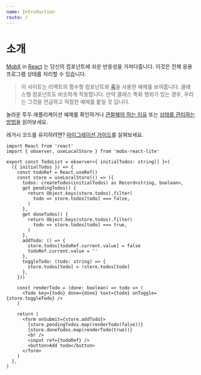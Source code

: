 ```yaml
---
name: Introduction
route: /
---
```



# 소개

[MobX](https://mobx.js.org/) in [React](https://reactjs.org) 는 당신의 컴포넌트에 쉬운 반응성을 가져다줍니다. 이것은 전체 응용 프로그램 상태를 처리할 수 있습니다.

> 이 사이트는 리액트의 함수형 컴포넌트와 [훅](https://reactjs.org/docs/hooks-intro.html)을 사용한 예제를 보여줍니다. 클래스형 컴포넌트도 비슷하게 작동합니다. 만약 클래스 특화 행위가 있는 경우, 우리는 그것을 언급하고 적절한 예제를 붙일 것 입니다.

놀라운 투두 애플리케이션 예제를 확인하거나 [관찰해야 하는 이유](/observe-why) 또는 [상태를 관리하는 방법](/state-how)을 읽어보세요.

레거시 코드를 유지하려면? [마이그레이션 가이드](/recipes-migration)를 살펴보세요.

<Playground>
  <TodoList
    initialTodos={['Introduce MobX in React', 'Make a great app with MobX']}
  />
</Playground>

```tsx
import React from 'react'
import { observer, useLocalStore } from 'mobx-react-lite'

export const TodoList = observer<{ initialTodos: string[] }>(
  ({ initialTodos }) => {
    const todoRef = React.useRef()
    const store = useLocalStore(() => ({
      todos: createTodos(initialTodos) as Record<string, boolean>,
      get pendingTodos() {
        return Object.keys(store.todos).filter(
          todo => store.todos[todo] === false,
        )
      },
      get doneTodos() {
        return Object.keys(store.todos).filter(
          todo => store.todos[todo] === true,
        )
      },
      addTodo: () => {
        store.todos[todoRef.current.value] = false
        todoRef.current.value = ''
      },
      toggleTodo: (todo: string) => {
        store.todos[todo] = !store.todos[todo]
      },
    }))

    const renderTodo = (done: boolean) => todo => (
      <Todo key={todo} done={done} text={todo} onToggle={store.toggleTodo} />
    )

    return (
      <form onSubmit={store.addTodo}>
        {store.pendingTodos.map(renderTodo(false))}
        {store.doneTodos.map(renderTodo(true))}
        <br />
        <input ref={todoRef} />
        <button>Add todo</button>
      </form>
    )
  },
)
```
